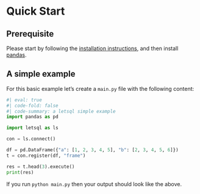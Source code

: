 # Quick Start

## Prerequisite

Please start by following the [installation instructions](installation.qmd), and then install [pandas](https://pandas.pydata.org/docs/getting_started/install.html).

## A simple example

For this basic example let's create a `main.py` file with the following content:

```python
#| eval: true
#| code-fold: false
#| code-summary: a letsql simple example
import pandas as pd

import letsql as ls

con = ls.connect()

df = pd.DataFrame({"a": [1, 2, 3, 4, 5], "b": [2, 3, 4, 5, 6]})
t = con.register(df, "frame")

res = t.head(3).execute()
print(res)
```

If you run `python main.py` then your output should look like the above.

<!-- FIXME Add example reading from Python dictionary or list -->